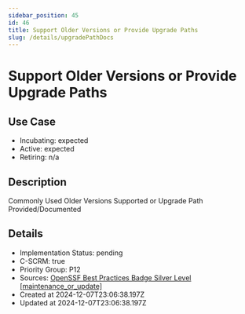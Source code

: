 ```yaml
---
sidebar_position: 45
id: 46
title: Support Older Versions or Provide Upgrade Paths
slug: /details/upgradePathDocs
---
```


# Support Older Versions or Provide Upgrade Paths

## Use Case
- Incubating: expected
- Active: expected
- Retiring: n/a

## Description

Commonly Used Older Versions Supported or Upgrade Path Provided/Documented

## Details
- Implementation Status: pending
- C-SCRM: true
- Priority Group: P12
- Sources: [OpenSSF Best Practices Badge Silver Level [maintenance_or_update]](https://www.bestpractices.dev/en/criteria?details=true&rationale=true#1.maintenance_or_update)
- Created at 2024-12-07T23:06:38.197Z
- Updated at 2024-12-07T23:06:38.197Z

